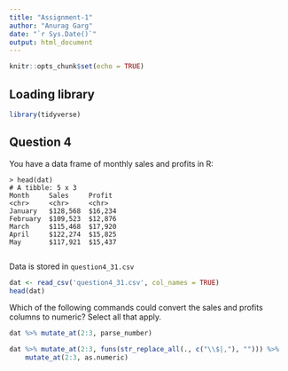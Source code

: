 ```yaml
---
title: "Assignment-1"
author: "Anurag Garg"
date: "`r Sys.Date()`"
output: html_document
---
```


```r
knitr::opts_chunk$set(echo = TRUE)
```

## Loading library
```r
library(tidyverse)
```

## Question 4

You have a data frame of monthly sales and profits in R: 

```
> head(dat)
# A tibble: 5 x 3
Month     Sales     Profit 
<chr>     <chr>     <chr>  
January   $128,568  $16,234
February  $109,523  $12,876
March     $115,468  $17,920
April     $122,274  $15,825
May       $117,921  $15,437
    
```

Data is stored in `question4_31.csv`

```r
dat <- read_csv('question4_31.csv', col_names = TRUE)
head(dat)
```

Which of the following commands could convert the sales and profits columns to numeric? Select all that apply.

```r
dat %>% mutate_at(2:3, parse_number)
```

```r
dat %>% mutate_at(2:3, funs(str_replace_all(., c("\\$|,"), ""))) %>% 
    mutate_at(2:3, as.numeric)
```

